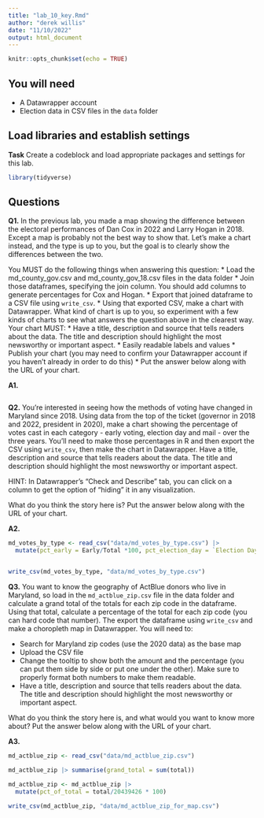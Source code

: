 ```yaml
---
title: "lab_10_key.Rmd"
author: "derek willis"
date: "11/10/2022"
output: html_document
---
```


```r
knitr::opts_chunk$set(echo = TRUE)
```

## You will need

* A Datawrapper account
* Election data in CSV files in the `data` folder

## Load libraries and establish settings

**Task** Create a codeblock and load appropriate packages and settings for this lab.

```r
library(tidyverse)
```

## Questions

**Q1.** In the previous lab, you made a map showing the difference between the electoral performances of Dan Cox in 2022 and Larry Hogan in 2018. Except a map is probably not the best way to show that. Let's make a chart instead, and the type is up to you, but the goal is to clearly show the differences between the two.

You MUST do the following things when answering this question:
* Load the md_county_gov.csv and md_county_gov_18.csv files in the data folder
* Join those dataframes, specifying the join column. You should add columns to generate percentages for Cox and Hogan.
* Export that joined dataframe to a CSV file using `write_csv`.
* Using that exported CSV, make a chart with Datawrapper. What kind of chart is up to you, so experiment with a few kinds of charts to see what answers the question above in the clearest way. Your chart MUST:
  * Have a title, description and source that tells readers about the data. The title and description should highlight the most newsworthy or important aspect.
  * Easily readable labels and values
* Publish your chart (you may need to confirm your Datawrapper account if you haven't already in order to do this)
* Put the answer below along with the URL of your chart.

**A1.** 

```r
```

**Q2.** You're interested in seeing how the methods of voting have changed in Maryland since 2018. Using data from the top of the ticket (governor in 2018 and 2022, president in 2020), make a chart showing the percentage of votes cast in each category - early voting, election day and mail - over the three years. You'll need to make those percentages in R and then export the CSV using `write_csv`, then make the chart in Datawrapper. Have a title, description and source that tells readers about the data. The title and description should highlight the most newsworthy or important aspect.

HINT: In Datawrapper's "Check and Describe" tab, you can click on a column to get the option of "hiding" it in any visualization.

What do you think the story here is? Put the answer below along with the URL of your chart.

**A2.** 

```r
md_votes_by_type <- read_csv("data/md_votes_by_type.csv") |> 
  mutate(pct_early = Early/Total *100, pct_election_day = `Election Day`/Total *100, pct_mail = Mail/Total *100)


write_csv(md_votes_by_type, "data/md_votes_by_type.csv")
```


**Q3.** You want to know the geography of ActBlue donors who live in Maryland, so load in the `md_actblue_zip.csv` file in the data folder and calculate a grand total of the totals for each zip code in the dataframe. Using that total, calculate a percentage of the total for each zip code (you can hard code that number). The export the dataframe using `write_csv` and make a choropleth map in Datawrapper. You will need to:

* Search for Maryland zip codes (use the 2020 data) as the base map
* Upload the CSV file
* Change the tooltip to show both the amount and the percentage (you can put them side by side or put one under the other). Make sure to properly format both numbers to make them readable.
* Have a title, description and source that tells readers about the data. The title and description should highlight the most newsworthy or important aspect.

What do you think the story here is, and what would you want to know more about? Put the answer below along with the URL of your chart.

**A3.** 

```r

md_actblue_zip <- read_csv("data/md_actblue_zip.csv") 

md_actblue_zip |> summarise(grand_total = sum(total))

md_actblue_zip <- md_actblue_zip |> 
  mutate(pct_of_total = total/20439426 * 100)

write_csv(md_actblue_zip, "data/md_actblue_zip_for_map.csv")
```
